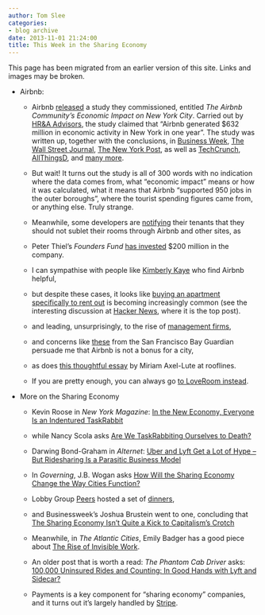 ```yaml
---
author: Tom Slee
categories:
- blog archive
date: 2013-11-01 21:24:00
title: This Week in the Sharing Economy
---
```


::: {.callout-note}

This page has been migrated from an earlier version of this site. 
Links and images may be broken.

:::



				


	
  * Airbnb:

	
    * Airbnb [released](http://blog.airbnb.com/airbnbs-economic-impact-nyc-community/) a study they commissioned, entitled _The Airbnb Community’s Economic Impact on New York City_. Carried out by [HR&A Advisors](http://www.hraadvisors.com), the study claimed that “Airbnb generated $632 million in economic activity in New York in one year”. The study was written up, together with the conclusions, in [Business Week](http://www.businessweek.com/articles/2013-10-22/airbnb-says-it-has-a-huge-impact-on-nycs-economy-except-when-it-doesnt), [The Wall Street Journal](http://online.wsj.com/news/articles/SB10001424052702303448104579149844259343658), [The New York Post](http://nypost.com/2013/10/23/airbnb-claims-site-helps-ny/), as well as [TechCrunch](http://techcrunch.com/2013/10/22/airbnb-nyc-632-m/), [AllThingsD](http://allthingsd.com/20131022/in-new-york-fight-airbnb-says-it-has-proof-that-hosts-rent-out-their-own-homes/), and [many more](https://www.google.ca/search?q%3Dairbnb%2Bnew%2Byork%2Bstudy&oq%3Dairbnb%2Bnew%2Byork%2Bstudy).

	
    * But wait! It turns out the study is all of 300 words with no indication where the data comes from, what “economic impact” means or how it was calculated, what it means that Airbnb “supported 950 jobs in the outer boroughs”, where the tourist spending figures came from, or anything else. Truly strange.

	
    * Meanwhile, some developers are [notifying](http://valleywag.gawker.com/major-new-york-city-developer-bans-airbnb-for-its-nega-1453473087) their tenants that they should not sublet their rooms through Airbnb and other sites, as

	
    * Peter Thiel’s _Founders Fund_ [has invested](http://techcrunch.com/2013/10/28/airbnb-200m) $200 million in the company.

	
    * I can sympathise with people like [Kimberly Kaye](http://www.nydailynews.com/opinion/rent-home-airbnb-article-1.1490082) who find Airbnb helpful,

	
    * but despite these cases, it looks like [buying an apartment specifically to rent out](http://needwant.com/p/buying-apartment-airbnb/) is becoming increasingly common (see the interesting discussion at [Hacker News](https://news.ycombinator.com/item?id%3D6655492), where it is the top post).

	
    * and leading, unsurprisingly, to the rise of [management firms](http://beyondstays.com/),

	
    * and concerns like [these](http://www.sfbg.com/2013/08/06/thin-air) from the San Francisco Bay Guardian persuade me that Airbnb is not a bonus for a city,

	
    * as does [this thoughtful essay](http://www.rooflines.org/3498/airbnb_way_to_make_ends_meet_or_destroyer_of_affordable_housing/) by Miriam Axel-Lute at rooflines.

	
    * If you are pretty enough, you can always go [to LoveRoom instead](http://mashable.com/2013/10/29/loveroom-airbnb-no-ugly-people/).




	
  * More on the Sharing Economy

	
    * Kevin Roose in _New York Magazine_: [In the New Economy, Everyone Is an Indentured TaskRabbit](http://nymag.com/daily/intelligencer/2013/10/new-economy-is-indentured-taskrabbits.html)

	
    * while Nancy Scola asks [Are We TaskRabbiting Ourselves to Death?](http://nextcity.org/sharedcity/entry/are-we-taskrabbiting-ourselves-to-death)

	
    * Darwing Bond-Graham in _Alternet_: [Uber and Lyft Get a Lot of Hype – But Ridesharing Is a Parasitic Business Model](http://www.alternet.org/labor/backed-billionaire-investors-ridesharing-companies-lyft-and-uber-are-dismantling-public)

	
    * In _Governing_, J.B. Wogan asks [How Will the Sharing Economy Change the Way Cities Function?](http://www.governing.com/topics/urban/gov-how-sharing-economy-will-change-cities.html)

	
    * Lobby Group [Peers](http://peers.org) hosted a set of [dinners](http://action.peers.org/page/s/dinner-with-peers-report),

	
    * and Businessweek’s Joshua Brustein went to one, concluding that [The Sharing Economy Isn’t Quite a Kick to Capitalism’s Crotch](http://www.businessweek.com/articles/2013-10-18/the-sharing-economy-isnt-quite-a-kick-to-capitalisms-crotch)

	
    * Meanwhile, in _The Atlantic Cities_, Emily Badger has a good piece about [The Rise of Invisible Work](http://www.theatlanticcities.com/jobs-and-economy/2013/10/rise-invisible-work/7412/).

	
    * An older post that is worth a read: _The Phantom Cab Driver_ asks: [100,000 Uninsured Rides and Counting: In Good Hands with Lyft and Sidecar?](http://phantomcabdriverphites.blogspot.ca/2013/02/100000-uninsured-rides-and-counting-in.html)

	
    * Payments is a key component for “sharing economy” companies, and it turns out it’s largely handled by [Stripe](http://www.itworld.com/operating-systems/375702/how-stripe-company-youve-never-heard-powers-sharing-economy).




		
